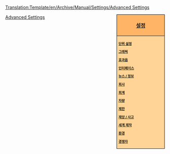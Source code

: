 <noinclude>[[Translation:Template/en/Archive/Manual/Settings/Advanced Settings]]</noinclude><div style="float:right; padding-left:12px; background:#ffffff;">
<div style="width:140px; border:1px solid #000000; background:#ffb466; padding:5px; -moz-border-radius-topleft:5px; -moz-border-radius-topright:5px; font-size: 12pt;">
<center><strong><font size="3">[[ko/Archive/Manual/Settings/설정|설정]]</font></strong></center>
</div>
<div style="width:140px;  border:1px solid black; border-top-width: 0px; background:#ffd496; padding:5px; -moz-border-radius-bottomleft:5px; -moz-border-radius-bottomright:8px; font-size: 8pt;">
<strong>
[[ko/Archive/Manual/Settings/설정/단위 설정|단위 설정]]

[[ko/Archive/Manual/Settings/설정/그래픽|그래픽]]

[[ko/Archive/Manual/Settings/설정/효과음|효과음]]

[[ko/설정/인터페이스|인터페이스]]

[[ko/설정/뉴스/정보|뉴스 / 정보]]

[[ko/설정/회사|회사]]

[[ko/설정/회계|회계]]

[[ko/설정/차량|차량]]

[[ko/설정/제한|제한]]

[[ko/설정/재앙/사고|재앙 / 사고]]

[[ko/설정/세계 제작|세계 제작]]

[[ko/설정/환경|환경]]

[[ko/설정/경쟁자|경쟁자]]
</strong>
</div>
</div><noinclude>
[[Category:en/Manual/Base Set/Navigation|Advanced Settings]]
</noinclude>